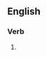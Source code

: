 ==English==

===Verb===
{{head|en|verb form}}

# {{present participle of|achromatize|lang=en|nocat=1}}